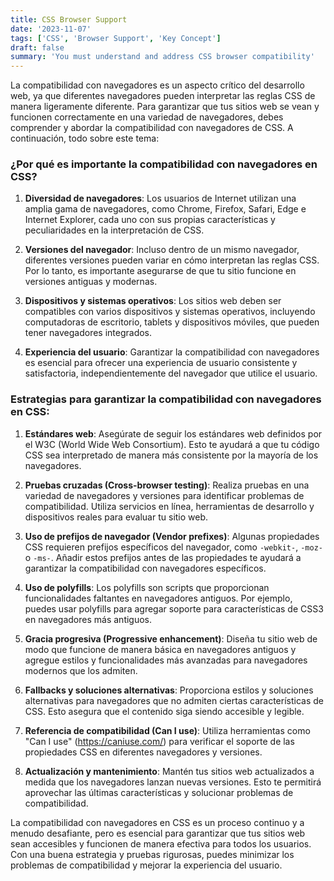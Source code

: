 ```yaml
---
title: CSS Browser Support
date: '2023-11-07'
tags: ['CSS', 'Browser Support', 'Key Concept']
draft: false
summary: 'You must understand and address CSS browser compatibility'
---
```


La compatibilidad con navegadores es un aspecto crítico del desarrollo web, ya que diferentes navegadores pueden interpretar las reglas CSS de manera ligeramente diferente. Para garantizar que tus sitios web se vean y funcionen correctamente en una variedad de navegadores, debes comprender y abordar la compatibilidad con navegadores de CSS. A continuación, todo sobre este tema:

### ¿Por qué es importante la compatibilidad con navegadores en CSS?

1. **Diversidad de navegadores**: Los usuarios de Internet utilizan una amplia gama de navegadores, como Chrome, Firefox, Safari, Edge e Internet Explorer, cada uno con sus propias características y peculiaridades en la interpretación de CSS.

2. **Versiones del navegador**: Incluso dentro de un mismo navegador, diferentes versiones pueden variar en cómo interpretan las reglas CSS. Por lo tanto, es importante asegurarse de que tu sitio funcione en versiones antiguas y modernas.

3. **Dispositivos y sistemas operativos**: Los sitios web deben ser compatibles con varios dispositivos y sistemas operativos, incluyendo computadoras de escritorio, tablets y dispositivos móviles, que pueden tener navegadores integrados.

4. **Experiencia del usuario**: Garantizar la compatibilidad con navegadores es esencial para ofrecer una experiencia de usuario consistente y satisfactoria, independientemente del navegador que utilice el usuario.

### Estrategias para garantizar la compatibilidad con navegadores en CSS:

1. **Estándares web**: Asegúrate de seguir los estándares web definidos por el W3C (World Wide Web Consortium). Esto te ayudará a que tu código CSS sea interpretado de manera más consistente por la mayoría de los navegadores.

2. **Pruebas cruzadas (Cross-browser testing)**: Realiza pruebas en una variedad de navegadores y versiones para identificar problemas de compatibilidad. Utiliza servicios en línea, herramientas de desarrollo y dispositivos reales para evaluar tu sitio web.

3. **Uso de prefijos de navegador (Vendor prefixes)**: Algunas propiedades CSS requieren prefijos específicos del navegador, como `-webkit-`, `-moz-` o `-ms-`. Añadir estos prefijos antes de las propiedades te ayudará a garantizar la compatibilidad con navegadores específicos.

4. **Uso de polyfills**: Los polyfills son scripts que proporcionan funcionalidades faltantes en navegadores antiguos. Por ejemplo, puedes usar polyfills para agregar soporte para características de CSS3 en navegadores más antiguos.

5. **Gracia progresiva (Progressive enhancement)**: Diseña tu sitio web de modo que funcione de manera básica en navegadores antiguos y agregue estilos y funcionalidades más avanzadas para navegadores modernos que los admiten.

6. **Fallbacks y soluciones alternativas**: Proporciona estilos y soluciones alternativas para navegadores que no admiten ciertas características de CSS. Esto asegura que el contenido siga siendo accesible y legible.

7. **Referencia de compatibilidad (Can I use)**: Utiliza herramientas como "Can I use" (https://caniuse.com/) para verificar el soporte de las propiedades CSS en diferentes navegadores y versiones.

8. **Actualización y mantenimiento**: Mantén tus sitios web actualizados a medida que los navegadores lanzan nuevas versiones. Esto te permitirá aprovechar las últimas características y solucionar problemas de compatibilidad.

La compatibilidad con navegadores en CSS es un proceso continuo y a menudo desafiante, pero es esencial para garantizar que tus sitios web sean accesibles y funcionen de manera efectiva para todos los usuarios. Con una buena estrategia y pruebas rigurosas, puedes minimizar los problemas de compatibilidad y mejorar la experiencia del usuario.